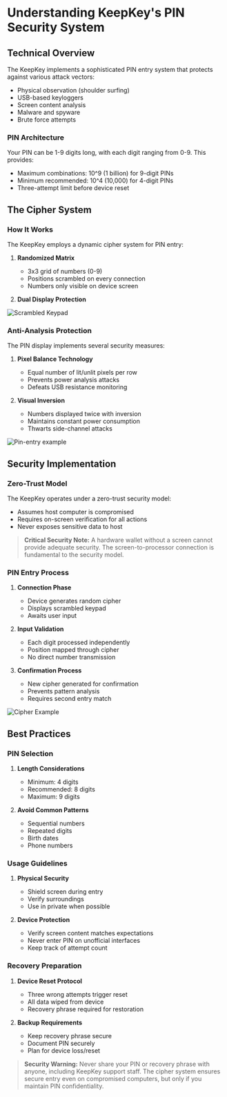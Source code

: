 # Understanding KeepKey's PIN Security System

## Technical Overview

The KeepKey implements a sophisticated PIN entry system that protects against various attack vectors:

- Physical observation (shoulder surfing)
- USB-based keyloggers
- Screen content analysis
- Malware and spyware
- Brute force attempts

### PIN Architecture

Your PIN can be 1-9 digits long, with each digit ranging from 0-9. This provides:
- Maximum combinations: 10^9 (1 billion) for 9-digit PINs
- Minimum recommended: 10^4 (10,000) for 4-digit PINs
- Three-attempt limit before device reset

## The Cipher System

### How It Works

The KeepKey employs a dynamic cipher system for PIN entry:

1. **Randomized Matrix**
   - 3x3 grid of numbers (0-9)
   - Positions scrambled on every connection
   - Numbers only visible on device screen

2. **Dual Display Protection**

![Scrambled Keypad](https://miro.medium.com/v2/resize:fit:1030/format:webp/1*sphXuDqEZb1hkyfHyq9n9Q.png)

### Anti-Analysis Protection

The PIN display implements several security measures:

1. **Pixel Balance Technology**
   - Equal number of lit/unlit pixels per row
   - Prevents power analysis attacks
   - Defeats USB resistance monitoring

2. **Visual Inversion**
   - Numbers displayed twice with inversion
   - Maintains constant power consumption
   - Thwarts side-channel attacks

![Pin-entry example](https://miro.medium.com/v2/resize:fit:1400/format:webp/1*4JgpwGGlCu-Ol6k__i9IOA.png)

## Security Implementation

### Zero-Trust Model

The KeepKey operates under a zero-trust security model:
- Assumes host computer is compromised
- Requires on-screen verification for all actions
- Never exposes sensitive data to host

> **Critical Security Note:** A hardware wallet without a screen cannot provide adequate security. The screen-to-processor connection is fundamental to the security model.

### PIN Entry Process

1. **Connection Phase**
   - Device generates random cipher
   - Displays scrambled keypad
   - Awaits user input

2. **Input Validation**
   - Each digit processed independently
   - Position mapped through cipher
   - No direct number transmission

3. **Confirmation Process**
   - New cipher generated for confirmation
   - Prevents pattern analysis
   - Requires second entry match

![Cipher Example](https://miro.medium.com/v2/resize:fit:1362/format:webp/1*h0ssH4YPrNT9O_oNafAVFw.png)

## Best Practices

### PIN Selection

1. **Length Considerations**
   - Minimum: 4 digits
   - Recommended: 8 digits
   - Maximum: 9 digits

2. **Avoid Common Patterns**
   - Sequential numbers
   - Repeated digits
   - Birth dates
   - Phone numbers

### Usage Guidelines

1. **Physical Security**
   - Shield screen during entry
   - Verify surroundings
   - Use in private when possible

2. **Device Protection**
   - Verify screen content matches expectations
   - Never enter PIN on unofficial interfaces
   - Keep track of attempt count

### Recovery Preparation

1. **Device Reset Protocol**
   - Three wrong attempts trigger reset
   - All data wiped from device
   - Recovery phrase required for restoration

2. **Backup Requirements**
   - Keep recovery phrase secure
   - Document PIN securely
   - Plan for device loss/reset

> **Security Warning:** Never share your PIN or recovery phrase with anyone, including KeepKey support staff. The cipher system ensures secure entry even on compromised computers, but only if you maintain PIN confidentiality.

